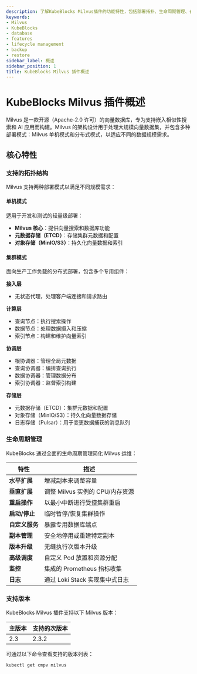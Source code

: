 ```yaml
---
description: 了解KubeBlocks Milvus插件的功能特性，包括部署拓扑、生命周期管理、备份恢复以及支持的版本。
keywords:
- Milvus
- KubeBlocks
- database
- features
- lifecycle management
- backup
- restore
sidebar_label: 概述
sidebar_position: 1
title: KubeBlocks Milvus 插件概述
---
```

# KubeBlocks Milvus 插件概述

Milvus 是一款开源（Apache-2.0 许可）的向量数据库，专为支持嵌入相似性搜索和 AI 应用而构建。Milvus 的架构设计用于处理大规模向量数据集，并包含多种部署模式：Milvus 单机模式和分布式模式，以适应不同的数据规模需求。

## 核心特性

### 支持的拓扑结构

Milvus 支持两种部署模式以满足不同规模需求：

#### 单机模式

适用于开发和测试的轻量级部署：

- **Milvus 核心**：提供向量搜索和数据库功能
- **元数据存储（ETCD）**：存储集群元数据和配置
- **对象存储（MinIO/S3）**：持久化向量数据和索引

#### 集群模式

面向生产工作负载的分布式部署，包含多个专用组件：

**接入层**

- 无状态代理，处理客户端连接和请求路由

**计算层**

- 查询节点：执行搜索操作
- 数据节点：处理数据摄入和压缩
- 索引节点：构建和维护向量索引

**协调层**

- 根协调器：管理全局元数据
- 查询协调器：编排查询执行
- 数据协调器：管理数据分布
- 索引协调器：监督索引构建

**存储层**

- 元数据存储（ETCD）：集群元数据和配置
- 对象存储（MinIO/S3）：持久化向量数据存储
- 日志存储（Pulsar）：用于变更数据捕获的消息队列

### 生命周期管理

KubeBlocks 通过全面的生命周期管理简化 Milvus 运维：

| 特性                      | 描述                                                                 |
|------------------------------|-----------------------------------------------------------------------------|
| **水平扩展**       | 增减副本来调整容量                                   |
| **垂直扩展**         | 调整 Milvus 实例的 CPU/内存资源                       |
| **重启操作**       | 以最小中断进行受控集群重启                        |
| **启动/停止**               | 临时暂停/恢复集群操作                              |
| **自定义服务**          | 暴露专用数据库端点                                      |
| **副本管理**       | 安全地停用或重建特定副本                          |
| **版本升级**         | 无缝执行次版本升级                                  |
| **高级调度**      | 自定义 Pod 放置和资源分配                           |
| **监控**               | 集成的 Prometheus 指标收集                                  |
| **日志**                  | 通过 Loki Stack 实现集中式日志                                           |

### 支持版本

KubeBlocks Milvus 插件支持以下 Milvus 版本：

| 主版本 | 支持的次版本       |
|---------------|--------------------------------|
| 2.3 | 2.3.2 |

可通过以下命令查看支持的版本列表：
```bash
kubectl get cmpv milvus
```